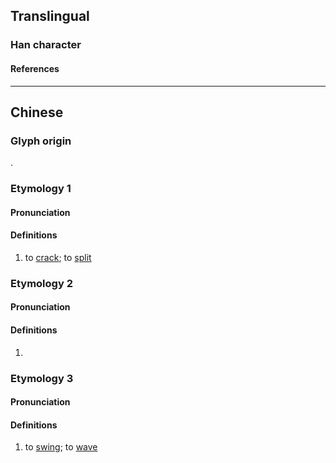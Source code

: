 {{character info}}
==Translingual==

===Han character===
{{Han char|rn=64|rad=手|as=08|sn=11|four=53050|canj=QIRM|ids=⿰扌或}}

====References====
{{Han ref|kx=0438.070|dkj=12269|dj=0788.050|hdz=31892.080|uh=639D}}

----

==Chinese==

===Glyph origin===
{{Han etym}}
{{Han compound|手|或|ls=psc|c1=s|c2=p|t1=hand}}.

===Etymology 1===
{{zh-forms}}

====Pronunciation====
{{zh-pron
|m=huà
|c=waak6
|mc=y
|oc=y
|cat=v
}}

====Definitions====
{{zh-hanzi}}

# {{zh-hg}} to [[crack]]; to [[split]]

===Etymology 2===
{{zh-forms}}
{{rfe|zh}}

====Pronunciation====
{{zh-pron
|m=xù
|c=kwik1
|cat=
}}

====Definitions====
{{zh-hanzi}}

# {{zh-hg}} {{n-g|the sound of cracking}}

===Etymology 3===
{{zh-forms|alt=fik}}
{{rfe|zh|related to fing6?}}

====Pronunciation====
{{zh-pron
|c=fik6,fak6
|cat=v
}}

====Definitions====
{{zh-hanzi}}

# {{lb|zh|Cantonese}} to [[swing]]; to [[wave]]